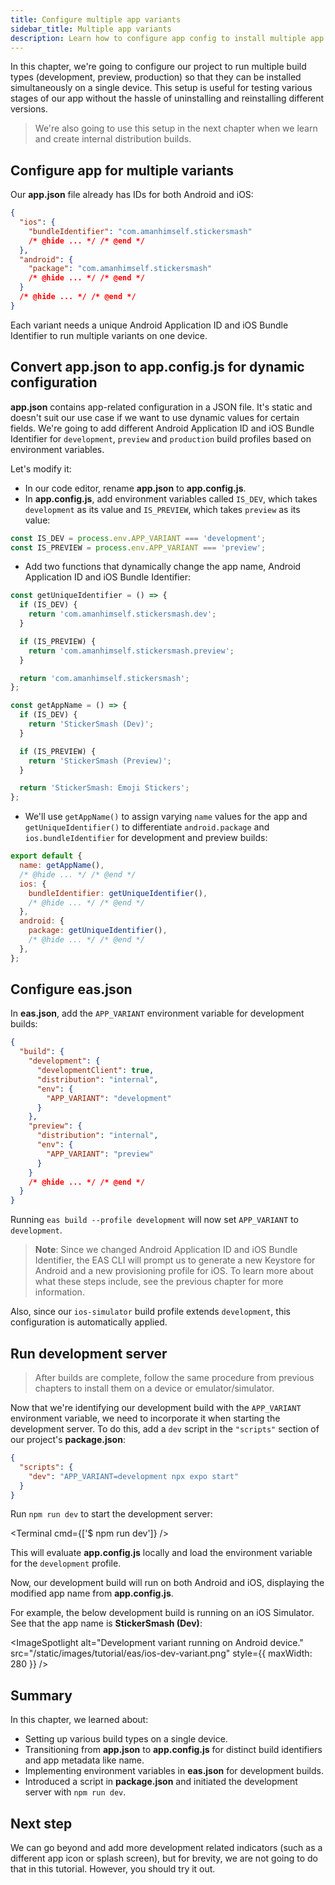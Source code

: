 ```yaml
---
title: Configure multiple app variants
sidebar_title: Multiple app variants
description: Learn how to configure app config to install multiple app variants on a single device.
---
```



In this chapter, we're going to configure our project to run multiple build types (development, preview, production) so that they can be installed simultaneously on a single device. This setup is useful for testing various stages of our app without the hassle of uninstalling and reinstalling different versions.

> We're also going to use this setup in the next chapter when we learn and create internal distribution builds.

## Configure app for multiple variants

Our **app.json** file already has IDs for both Android and iOS:

```json app.json
{
  "ios": {
    "bundleIdentifier": "com.amanhimself.stickersmash"
    /* @hide ... */ /* @end */
  },
  "android": {
    "package": "com.amanhimself.stickersmash"
    /* @hide ... */ /* @end */
  }
  /* @hide ... */ /* @end */
}
```

Each variant needs a unique Android Application ID and iOS Bundle Identifier to run multiple variants on one device.

<Step label="1">

## Convert app.json to app.config.js for dynamic configuration

**app.json** contains app-related configuration in a JSON file. It's static and doesn't suit our use case if we want to use dynamic values for certain fields. We're going to add different Android Application ID and iOS Bundle Identifier for `development`, `preview` and `production` build profiles based on environment variables.

Let's modify it:

- In our code editor, rename **app.json** to **app.config.js**.
- In **app.config.js**, add environment variables called `IS_DEV`, which takes `development` as its value and `IS_PREVIEW`, which takes `preview` as its value:

```js app.config.js
const IS_DEV = process.env.APP_VARIANT === 'development';
const IS_PREVIEW = process.env.APP_VARIANT === 'preview';
```

- Add two functions that dynamically change the app name, Android Application ID and iOS Bundle Identifier:

```js app.config.js
const getUniqueIdentifier = () => {
  if (IS_DEV) {
    return 'com.amanhimself.stickersmash.dev';
  }

  if (IS_PREVIEW) {
    return 'com.amanhimself.stickersmash.preview';
  }

  return 'com.amanhimself.stickersmash';
};

const getAppName = () => {
  if (IS_DEV) {
    return 'StickerSmash (Dev)';
  }

  if (IS_PREVIEW) {
    return 'StickerSmash (Preview)';
  }

  return 'StickerSmash: Emoji Stickers';
};
```

- We'll use `getAppName()` to assign varying `name` values for the app and `getUniqueIdentifier()` to differentiate `android.package` and `ios.bundleIdentifier` for development and preview builds:

```js app.config.js
export default {
  name: getAppName(),
  /* @hide ... */ /* @end */
  ios: {
    bundleIdentifier: getUniqueIdentifier(),
    /* @hide ... */ /* @end */
  },
  android: {
    package: getUniqueIdentifier(),
    /* @hide ... */ /* @end */
  },
};
```

</Step>

<Step label="2">

## Configure eas.json

In **eas.json**, add the `APP_VARIANT` environment variable for development builds:

```json eas.json
{
  "build": {
    "development": {
      "developmentClient": true,
      "distribution": "internal",
      "env": {
        "APP_VARIANT": "development"
      }
    },
    "preview": {
      "distribution": "internal",
      "env": {
        "APP_VARIANT": "preview"
      }
    }
    /* @hide ... */ /* @end */
  }
}
```

Running `eas build --profile development` will now set `APP_VARIANT` to `development`.

> **Note**: Since we changed Android Application ID and iOS Bundle Identifier, the EAS CLI will prompt us to generate a new Keystore for Android and a new provisioning profile for iOS. To learn more about what these steps include, see the previous chapter for more information.

Also, since our `ios-simulator` build profile extends `development`, this configuration is automatically applied.

</Step>

<Step label="3">

## Run development server

> After builds are complete, follow the same procedure from previous chapters to install them on a device or emulator/simulator.

Now that we're identifying our development build with the `APP_VARIANT` environment variable, we need to incorporate it when starting the development server. To do this, add a `dev` script in the `"scripts"` section of our project's **package.json**:

```json package.json
{
  "scripts": {
    "dev": "APP_VARIANT=development npx expo start"
  }
}
```

Run `npm run dev` to start the development server:

<Terminal cmd={['$ npm run dev']} />

This will evaluate **app.config.js** locally and load the environment variable for the `development` profile.

Now, our development build will run on both Android and iOS, displaying the modified app name from **app.config.js**.

For example, the below development build is running on an iOS Simulator. See that the app name is **StickerSmash (Dev)**:

<ImageSpotlight
  alt="Development variant running on Android device."
  src="/static/images/tutorial/eas/ios-dev-variant.png"
  style={{ maxWidth: 280 }}
/>

</Step>

## Summary

In this chapter, we learned about:

- Setting up various build types on a single device.
- Transitioning from **app.json** to **app.config.js** for distinct build identifiers and app metadata like name.
- Implementing environment variables in **eas.json** for development builds.
- Introduced a script in **package.json** and initiated the development server with `npm run dev`.

## Next step

We can go beyond and add more development related indicators (such as a different app icon or splash screen), but for brevity, we are not going to do that in this tutorial. However, you should try it out.

<BoxLink
  title="Configure multiple app variants"
  Icon={BookOpen02Icon}
  description="In the next chapter, learn about what are internal distribution builds, why we need them, and how to create them."
  href="/tutorial/eas/internal-distribution-builds/"
/>
